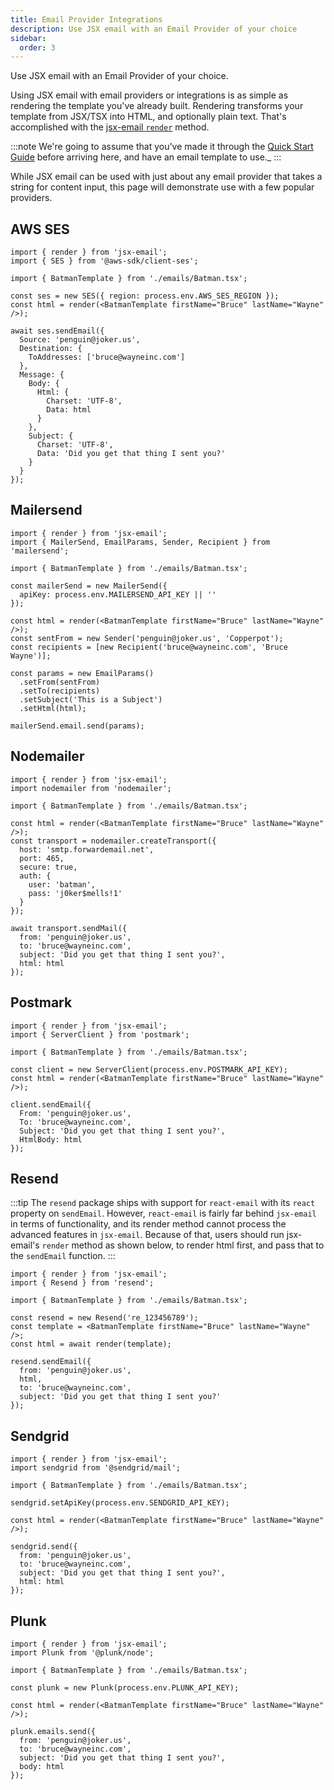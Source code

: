```yaml
---
title: Email Provider Integrations
description: Use JSX email with an Email Provider of your choice
sidebar:
  order: 3
---
```


Use JSX email with an Email Provider of your choice.

Using JSX email with email providers or integrations is as simple as rendering the template you've already built. Rendering transforms your template from JSX/TSX into HTML, and optionally plain text. That's accomplished with the [jsx-email `render`](/docs/core/render) method.

:::note
We're going to assume that you've made it through the [Quick Start Guide](/docs/quick-start) before arriving here, and have an email template to use._
:::

While JSX email can be used with just about any email provider that takes a string for content input, this page will demonstrate use with a few popular providers.

## AWS SES

```tsx
import { render } from 'jsx-email';
import { SES } from '@aws-sdk/client-ses';

import { BatmanTemplate } from './emails/Batman.tsx';

const ses = new SES({ region: process.env.AWS_SES_REGION });
const html = render(<BatmanTemplate firstName="Bruce" lastName="Wayne" />);

await ses.sendEmail({
  Source: 'penguin@joker.us',
  Destination: {
    ToAddresses: ['bruce@wayneinc.com']
  },
  Message: {
    Body: {
      Html: {
        Charset: 'UTF-8',
        Data: html
      }
    },
    Subject: {
      Charset: 'UTF-8',
      Data: 'Did you get that thing I sent you?'
    }
  }
});
```

## Mailersend

```tsx
import { render } from 'jsx-email';
import { MailerSend, EmailParams, Sender, Recipient } from 'mailersend';

import { BatmanTemplate } from './emails/Batman.tsx';

const mailerSend = new MailerSend({
  apiKey: process.env.MAILERSEND_API_KEY || ''
});

const html = render(<BatmanTemplate firstName="Bruce" lastName="Wayne" />);
const sentFrom = new Sender('penguin@joker.us', 'Copperpot');
const recipients = [new Recipient('bruce@wayneinc.com', 'Bruce Wayne')];

const params = new EmailParams()
  .setFrom(sentFrom)
  .setTo(recipients)
  .setSubject('This is a Subject')
  .setHtml(html);

mailerSend.email.send(params);
```

## Nodemailer

```tsx
import { render } from 'jsx-email';
import nodemailer from 'nodemailer';

import { BatmanTemplate } from './emails/Batman.tsx';

const html = render(<BatmanTemplate firstName="Bruce" lastName="Wayne" />);
const transport = nodemailer.createTransport({
  host: 'smtp.forwardemail.net',
  port: 465,
  secure: true,
  auth: {
    user: 'batman',
    pass: 'j0ker$mells!1'
  }
});

await transport.sendMail({
  from: 'penguin@joker.us',
  to: 'bruce@wayneinc.com',
  subject: 'Did you get that thing I sent you?',
  html: html
});
```

## Postmark

```tsx
import { render } from 'jsx-email';
import { ServerClient } from 'postmark';

import { BatmanTemplate } from './emails/Batman.tsx';

const client = new ServerClient(process.env.POSTMARK_API_KEY);
const html = render(<BatmanTemplate firstName="Bruce" lastName="Wayne" />);

client.sendEmail({
  From: 'penguin@joker.us',
  To: 'bruce@wayneinc.com',
  Subject: 'Did you get that thing I sent you?',
  HtmlBody: html
});
```

## Resend

:::tip
The `resend` package ships with support for `react-email` with its `react` property on `sendEmail`. However, `react-email` is fairly far behind `jsx-email` in terms of functionality, and its render method cannot process the advanced features in `jsx-email`. Because of that, users should run jsx-email's `render` method as shown below, to render html first, and pass that to the `sendEmail` function.
:::

```tsx
import { render } from 'jsx-email';
import { Resend } from 'resend';

import { BatmanTemplate } from './emails/Batman.tsx';

const resend = new Resend('re_123456789');
const template = <BatmanTemplate firstName="Bruce" lastName="Wayne" />;
const html = await render(template);

resend.sendEmail({
  from: 'penguin@joker.us',
  html,
  to: 'bruce@wayneinc.com',
  subject: 'Did you get that thing I sent you?'
});
```

## Sendgrid

```tsx
import { render } from 'jsx-email';
import sendgrid from '@sendgrid/mail';

import { BatmanTemplate } from './emails/Batman.tsx';

sendgrid.setApiKey(process.env.SENDGRID_API_KEY);

const html = render(<BatmanTemplate firstName="Bruce" lastName="Wayne" />);

sendgrid.send({
  from: 'penguin@joker.us',
  to: 'bruce@wayneinc.com',
  subject: 'Did you get that thing I sent you?',
  html: html
});
```

## Plunk

```tsx
import { render } from 'jsx-email';
import Plunk from '@plunk/node';

import { BatmanTemplate } from './emails/Batman.tsx';

const plunk = new Plunk(process.env.PLUNK_API_KEY);

const html = render(<BatmanTemplate firstName="Bruce" lastName="Wayne" />);

plunk.emails.send({
  from: 'penguin@joker.us',
  to: 'bruce@wayneinc.com',
  subject: 'Did you get that thing I sent you?',
  body: html
});
```
